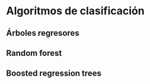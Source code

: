 # Algoritmos de clasificación {#clasif}

## Árboles regresores

## Random forest

## Boosted regression trees